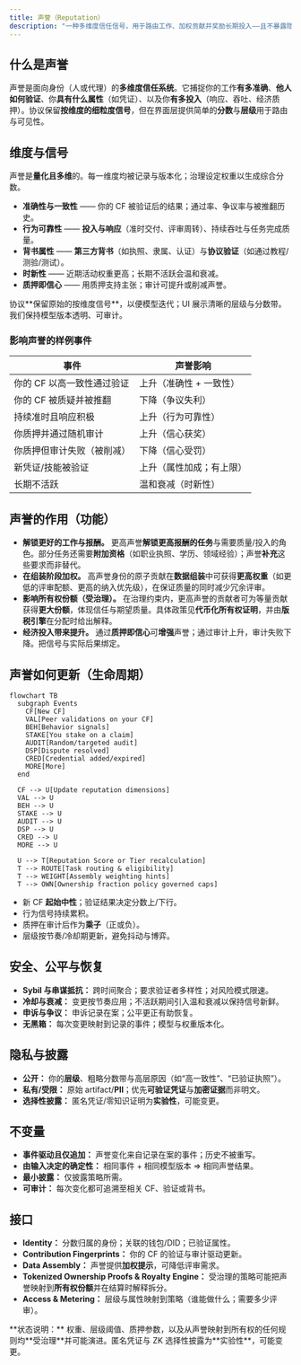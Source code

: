 ```yaml
---
title: 声誉（Reputation）
description: "一种多维度信任信号，用于路由工作、加权贡献并奖励长期投入——且不暴露隐私数据。"
---
```


## 什么是声誉
声誉是面向身份（人或代理）的**多维度信任系统**。它捕捉你的工作**有多准确**、**他人如何验证**、你**具有什么属性**（如凭证）、以及你**有多投入**（响应、吞吐、经济质押）。协议保留**按维度的细粒度信号**，但在界面层提供简单的**分数**与**层级**用于路由与可见性。

## 维度与信号
声誉是**量化且多维**的。每一维度均被记录与版本化；治理设定权重以生成综合分数。

- **准确性与一致性** —— 你的 CF 被验证后的结果；通过率、争议率与被推翻历史。  
- **行为可靠性** —— **投入与响应**（准时交付、评审周转）、持续吞吐与任务完成质量。  
- **背书属性** —— **第三方背书**（如执照、隶属、认证）与**协议验证**（如通过教程/测验/测试）。  
- **时新性** —— 近期活动权重更高；长期不活跃会温和衰减。  
- **质押即信心** —— 用质押支持主张；审计可提升或削减声誉。  

<Tip>
协议**保留原始的按维度信号**，以便模型迭代；UI 展示清晰的层级与分数带。我们保持模型版本透明、可审计。
</Tip>

### 影响声誉的样例事件

| 事件 | 声誉影响 |
|---|---|
| 你的 CF 以高一致性通过验证 | 上升（准确性 + 一致性） |
| 你的 CF 被质疑并被推翻 | 下降（争议失利） |
| 持续准时且响应积极 | 上升（行为可靠性） |
| 你质押并通过随机审计 | 上升（信心获奖） |
| 你质押但审计失败（被削减） | 下降（信心受罚） |
| 新凭证/技能被验证 | 上升（属性加成；有上限） |
| 长期不活跃 | 温和衰减（时新性） |

## 声誉的作用（功能）

- **解锁更好的工作与报酬。** 更高声誉**解锁更高报酬的任务**与需要质量/投入的角色。部分任务还需要**附加资格**（如职业执照、学历、领域经验）；声誉**补充**这些要求而非替代。  
- **在组装阶段加权。** 高声誉身份的原子贡献在**数据组装**中可获得**更高权重**（如更低的评审配额、更高的纳入优先级），在保证质量的同时减少冗余评审。  
- **影响所有权份额（受治理）。** 在治理约束内，更高声誉的贡献者可为等量贡献获得**更大份额**，体现信任与期望质量。具体政策见**代币化所有权证明**，并由**版税引擎**在分配时给出解释。  
- **经济投入带来提升。** 通过**质押即信心**可**增强**声誉；通过审计上升，审计失败下降。把信号与实际后果绑定。

## 声誉如何更新（生命周期）
```mermaid
flowchart TB
  subgraph Events
    CF[New CF]
    VAL[Peer validations on your CF]
    BEH[Behavior signals]
    STAKE[You stake on a claim]
    AUDIT[Random/targeted audit]
    DSP[Dispute resolved]
    CRED[Credential added/expired]
    MORE[More]
  end

  CF --> U[Update reputation dimensions]
  VAL --> U
  BEH --> U
  STAKE --> U
  AUDIT --> U
  DSP --> U
  CRED --> U
  MORE --> U

  U --> T[Reputation Score or Tier recalculation]
  T --> ROUTE[Task routing & eligibility]
  T --> WEIGHT[Assembly weighting hints]
  T --> OWN[Ownership fraction policy governed caps]
```

- 新 CF **起始中性**；验证结果决定分数上/下行。  
- 行为信号持续累积。  
- 质押在审计后作为**乘子**（正或负）。  
- 层级按节奏/冷却期更新，避免抖动与博弈。

## 安全、公平与恢复

- **Sybil 与串谋抵抗：** 跨时间聚合；要求验证者多样性；对风险模式限速。  
- **冷却与衰减：** 变更按节奏应用；不活跃期间引入温和衰减以保持信号新鲜。  
- **申诉与争议：** 申诉记录在案；公平更正有助恢复。  
- **无黑箱：** 每次变更映射到记录的事件；模型与权重版本化。

## 隐私与披露

- **公开：** 你的**层级**、粗略分数带与高层原因（如“高一致性”、“已验证执照”）。  
- **私有/受限：** 原始 artifact/**PII**；优先**可验证凭证**与**加密证据**而非明文。  
- **选择性披露：** 匿名凭证/零知识证明为**实验性**，可能变更。

## 不变量

- **事件驱动且仅追加：** 声誉变化来自记录在案的事件；历史不被重写。  
- **由输入决定的确定性：** 相同事件 + 相同模型版本 ⇒ 相同声誉结果。  
- **最小披露：** 仅披露策略所需。  
- **可审计：** 每次变化都可追溯至相关 CF、验证或背书。

## 接口

- **Identity：** 分数归属的身份；关联的钱包/DID；已验证属性。  
- **Contribution Fingerprints：** 你的 CF 的验证与审计驱动更新。  
- **Data Assembly：** 声誉提供**加权提示**，可降低评审需求。  
- **Tokenized Ownership Proofs & Royalty Engine：** 受治理的策略可能把声誉映射到**所有权份额**并在结算时解释拆分。  
- **Access & Metering：** 层级与属性映射到策略（谁能做什么；需要多少评审）。

<Warning>
**状态说明：** 权重、层级阈值、质押参数，以及从声誉映射到所有权的任何规则均**受治理**并可能演进。匿名凭证与 ZK 选择性披露为**实验性**，可能变更。
</Warning>


